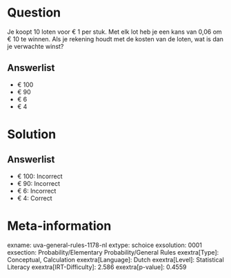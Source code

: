 Question
========

Je koopt 10 loten voor € 1 per stuk. Met elk lot heb je een kans van
0,06 om € 10 te winnen. Als je rekening houdt met de kosten van de
loten, wat is dan je verwachte winst?

Answerlist
----------

* € 100
* € 90
* € 6
* € 4

Solution
========

Answerlist
----------

* € 100: Incorrect
* € 90: Incorrect
* € 6: Incorrect
* € 4: Correct

Meta-information
================
exname: uva-general-rules-1178-nl
extype: schoice
exsolution: 0001
exsection: Probability/Elementary Probability/General Rules 
exextra[Type]: Conceptual, Calculation
exextra[Language]: Dutch
exextra[Level]: Statistical Literacy
exextra[IRT-Difficulty]: 2.586
exextra[p-value]: 0.4559
